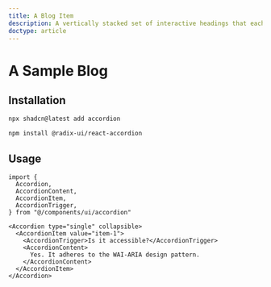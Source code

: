 ```yaml
---
title: A Blog Item
description: A vertically stacked set of interactive headings that each reveal a section of content.
doctype: article
---
```


# A Sample Blog

## Installation


```bash
npx shadcn@latest add accordion
```


```bash
npm install @radix-ui/react-accordion
```



## Usage

```tsx showLineNumbers
import {
  Accordion,
  AccordionContent,
  AccordionItem,
  AccordionTrigger,
} from "@/components/ui/accordion"
```

```tsx showLineNumbers
<Accordion type="single" collapsible>
  <AccordionItem value="item-1">
    <AccordionTrigger>Is it accessible?</AccordionTrigger>
    <AccordionContent>
      Yes. It adheres to the WAI-ARIA design pattern.
    </AccordionContent>
  </AccordionItem>
</Accordion>
```